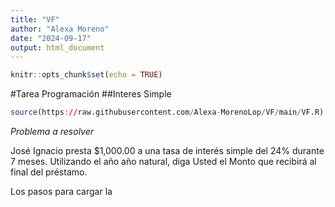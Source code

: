 ```yaml
---
title: "VF"
author: "Alexa Moreno"
date: "2024-09-17"
output: html_document
---
```


```r
knitr::opts_chunk$set(echo = TRUE)
```

#Tarea Programación
##Interes Simple


```r
source(https://raw.githubusercontent.com/Alexa-MorenoLop/VF/main/VF.R)
```

*Problema a resolver*

José Ignacio presta $1,000.00 a una tasa de interés simple del 24% durante 7 meses. 
Utilizando el año año natural, diga Usted el Monto que recibirá al final del préstamo.

Los pasos para cargar la


